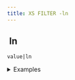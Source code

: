 ```yaml
---
title: XS FILTER -ln
---
```


## <img src="../assets/docuBadge (11).png" alt="" data-size="line" /> ln <a href="#xsln" id="xsln"></a>

`value|ln`

<details>

<summary>Examples</summary>

```javascript
2.718|ln      // Returns 1
1|ln          // Returns 0
```

</details>
